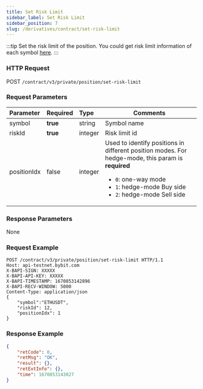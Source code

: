 ```yaml
---
title: Set Risk Limit
sidebar_label: Set Risk Limit
sidebar_position: 7
slug: /derivatives/contract/set-risk-limit
---
```

:::tip
Set the risk limit of the position. You could get risk limit information of each symbol [here](../public/risk-limit#).
:::

### HTTP Request
POST `/contract/v3/private/position/set-risk-limit`

### Request Parameters
| Parameter | Required | Type | Comments|
|:----- |:-------|:-----|------ |
|symbol |**true** |string |Symbol name|
|riskId |**true** |integer |Risk limit id|
|positionIdx |false |integer |Used to identify positions in different position modes. For hedge-mode, this param is **required**<ul><li>`0`: one-way mode</li><li>`1`: hedge-mode Buy side</li><li>`2`: hedge-mode Sell side</li></ul>|

### Response Parameters
None

### Request Example

```http
POST /contract/v3/private/position/set-risk-limit HTTP/1.1
Host: api-testnet.bybit.com
X-BAPI-SIGN: XXXXX
X-BAPI-API-KEY: XXXXX
X-BAPI-TIMESTAMP: 1670853142896
X-BAPI-RECV-WINDOW: 5000
Content-Type: application/json
{
    "symbol":"ETHUSDT",
    "riskId": 12,
    "positionIdx": 1
}
```

### Response Example

```json
{
    "retCode": 0,
    "retMsg": "OK",
    "result": {},
    "retExtInfo": {},
    "time": 1670853143027
}
```